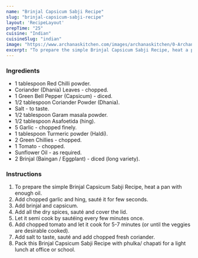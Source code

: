 ---
name: "Brinjal Capsicum Sabji Recipe"
slug: "brinjal-capsicum-sabji-recipe"
layout: 'RecipeLayout'
prepTime: "25"
cuisine: "Indian"
cuisineSlug: "indian"
image: "https://www.archanaskitchen.com/images/archanaskitchen/0-Archanas-Kitchen-Recipes/2017/23-may/Brinjal_Capsicum_Sabji_Recipe-3.jpg"
excerpt: "To prepare the simple Brinjal Capsicum Sabji Recipe, heat a pan with enough oil"
---

### Ingredients

- 1 tablespoon Red Chilli powder.
- Coriander (Dhania) Leaves - chopped.
- 1 Green Bell Pepper (Capsicum) - diced.
- 1/2 tablespoon Coriander Powder (Dhania).
- Salt - to taste.
- 1/2 tablespoon Garam masala powder.
- 1/2 tablespoon Asafoetida (hing).
- 5 Garlic - chopped finely.
- 1 tablespoon Turmeric powder (Haldi).
- 2 Green Chillies - chopped.
- 1 Tomato - chopped.
- Sunflower Oil - as required.
- 2 Brinjal (Baingan / Eggplant) - diced (long variety).

### Instructions

1. To prepare the simple Brinjal Capsicum Sabji Recipe, heat a pan with enough oil.
1. Add chopped garlic and hing, sauté it for few seconds.
1. Add brinjal and capsicum.
1. Add all the dry spices, sauté and cover the lid.
1. Let it semi cook by sautéing every few minutes once.
1. Add chopped tomato and let it cook for 5-7 minutes (or until the veggies are desirable cooked).
1. Add salt to taste, sauté and add chopped fresh coriander.
1. Pack this Brinjal Capsicum Sabji Recipe with phulka/ chapati for a light lunch at office or school.
